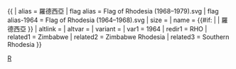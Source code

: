 {{ {{{1<noinclude>|country showdata</noinclude>}}}
| alias = 羅德西亞
| flag alias = Flag of Rhodesia (1968–1979).svg
| flag alias-1964 = Flag of Rhodesia (1964–1968).svg
| size = {{{size|}}}
| name = {{#if: {{{name|}}} | {{{name|}}} | 羅德西亞 }}
| altlink = {{{altlink|}}}
| altvar = {{{altvar|}}}
| variant = {{{variant|}}}
<noinclude>
| var1 = 1964
| redir1 = RHO
| related1 = Zimbabwe
| related2 = Zimbabwe Rhodesia
| related3 = Southern Rhodesia
</noinclude>
}}<noinclude>
[[Category:已不存在國家資料模板|R]]
</noinclude>